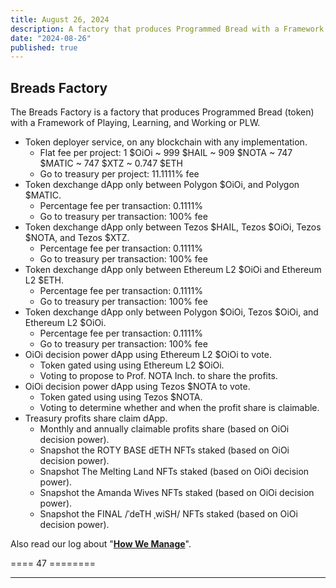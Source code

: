 ```yaml
---
title: August 26, 2024
description: A factory that produces Programmed Bread with a Framework of Playing, Learning, and Working or PLW.
date: "2024-08-26"
published: true
---
```


## Breads Factory

The Breads Factory is a factory that produces Programmed Bread (token) with a Framework of Playing, Learning, and Working or PLW.

- Token deployer service, on any blockchain with any implementation.
    - Flat fee per project: 1 $OiOi ~ 999 $HAIL ~ 909 $NOTA ~ 747 $MATIC ~ 747 $XTZ ~ 0.747 $ETH
    - Go to treasury per project: 11.1111% fee
- Token dexchange dApp only between Polygon $OiOi, and Polygon $MATIC.
    - Percentage fee per transaction: 0.1111%
    - Go to treasury per transaction: 100% fee
- Token dexchange dApp only between Tezos $HAIL, Tezos $OiOi, Tezos $NOTA, and Tezos $XTZ.
    - Percentage fee per transaction: 0.1111%
    - Go to treasury per transaction: 100% fee
- Token dexchange dApp only between Ethereum L2 $OiOi and Ethereum L2 $ETH.
    - Percentage fee per transaction: 0.1111%
    - Go to treasury per transaction: 100% fee
- Token dexchange dApp only between Polygon $OiOi, Tezos $OiOi, and Ethereum L2 $OiOi.
    - Percentage fee per transaction: 0.1111%
    - Go to treasury per transaction: 100% fee
- OiOi decision power dApp using Ethereum L2 $OiOi to vote.
    - Token gated using using Ethereum L2 $OiOi.
    - Voting to propose to Prof. NOTA Inch. to share the profits.
- OiOi decision power dApp using Tezos $NOTA to vote.
    - Token gated using using Tezos $NOTA.
    - Voting to determine whether and when the profit share is claimable.
- Treasury profits share claim dApp.
    - Monthly and annually claimable profits share (based on OiOi decision power).
    - Snapshot the ROTY BASE dETH NFTs staked (based on OiOi decision power).
    - Snapshot The Melting Land NFTs staked (based on OiOi decision power).
    - Snapshot the Amanda Wives NFTs staked (based on OiOi decision power).
    - Snapshot the FINAL /ˈdeTH ˌwiSH/ NFTs staked (based on OiOi decision power).

Also read our log about "**[How We Manage](/loggers/20240824)**".

==== 47 ========

---